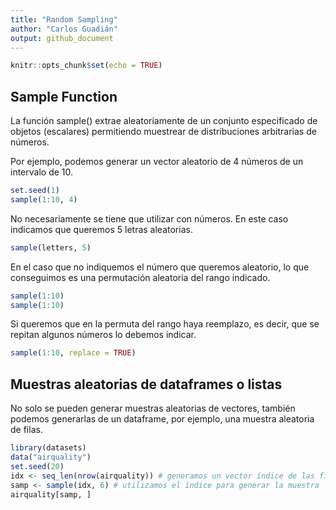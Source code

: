 ```yaml
---
title: "Random Sampling"
author: "Carlos Guadián"
output: github_document
---
```


```r
knitr::opts_chunk$set(echo = TRUE)
```

## Sample Function
La función sample() extrae aleatoriamente de un conjunto especificado de objetos (escalares) permitiendo muestrear de distribuciones arbitrarias de números.

Por ejemplo, podemos generar un vector aleatorio de 4 números de un intervalo de 10.
```r
set.seed(1)
sample(1:10, 4)
```

No necesariamente se tiene que utilizar con números. En este caso indicamos que queremos 5 letras aleatorias.
```r
sample(letters, 5)
```

En el caso que no indiquemos el número que queremos aleatorio, lo que conseguimos es una permutación aleatoria del rango indicado.
```r
sample(1:10)
sample(1:10)
```

Si queremos que en la permuta del rango haya reemplazo, es decir, que se repitan algunos números lo debemos indicar.
```r
sample(1:10, replace = TRUE)
```

## Muestras aleatorias de dataframes o listas
No solo se pueden generar muestras aleatorias de vectores, también podemos generarlas de un dataframe, por ejemplo, una muestra aleatoria de filas.
```r
library(datasets)
data("airquality")
set.seed(20)
idx <- seq_len(nrow(airquality)) # generamos un vector índice de las filas
samp <- sample(idx, 6) # utilizamos el índice para generar la muestra
airquality[samp, ]
```